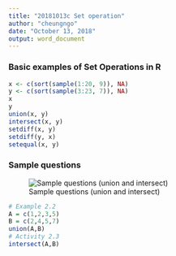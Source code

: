 ```yaml
---
title: "20181013c Set operation"
author: "cheungngo"
date: "October 13, 2018"
output: word_document
---
```


### Basic examples of Set Operations in R

```r
x <- c(sort(sample(1:20, 9)), NA)
y <- c(sort(sample(3:23, 7)), NA)
x
y
union(x, y)
intersect(x, y)
setdiff(x, y)
setdiff(y, x)
setequal(x, y)
```

###

### Sample questions

![Sample questions (union and intersect)](02-set-op.png)

```r
# Example 2.2
A = c(1,2,3,5)
B = c(2,4,5,7)
union(A,B)
# Activity 2.3
intersect(A,B)
```
